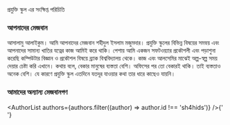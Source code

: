 

<!-- import YAML from 'yamljs';
const authors = YAML.parse(authorData); -->

<SEO pageTitle="পরিচিতি" />
<Box maxWidth={960} margin="0 auto" padding={{ xs: 3, sm: 4 }}>

<Text variant="h2" textAlign="center">
  প্রযুক্তি স্কুল এর সংক্ষিপ্ত পরিচিতি
</Text>
<Divider />

### আপনাদের মেজবান

আসালামু আলাইকুম। আমি আপনাদের মেজবান শহীদুল ইসলাম মজুমদার। প্রযুক্তি স্কুলের বিভিন্ন বিষয়ের সমন্বয় এবং আপনাদের সামান্য খাতির যত্নের কাজ আমিই করে থাকি। পেশায় আমি একজন সফটওয়্যার প্রকৌশলী এবং পড়াশুনা করেছি কম্পিউটার বিজ্ঞান ও প্রকৌশল বিষয়ে ব্র্যাক বিশ্ববিদ্যালয় থেকে। কাজ এবং আলসেমির মাঝেই অল্প-স্বল্প সময় দেয়ার চেষ্টা করি এখানে। কথায় বলে, বেকার মানুষের ব্যস্ততা বেশি। অফিসের পর তো বেকারই থাকি। তাই ব্যস্ততাও অনেক বেশি। যে কারণে প্রযুক্তি স্কুল এতদিনে যতদূর যাওয়ার কথা তার ধারে কাছেও যায়নি।

### আমাদের অন্যান্য মেজবানগণ

<AuthorList authors={authors.filter((author) => author.id !== 'sh4hids')} />{' '}

</Box>
